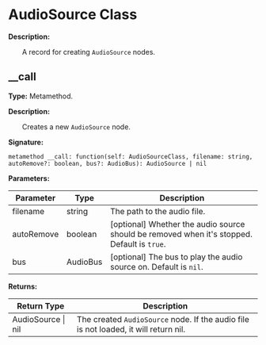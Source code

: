 # AudioSource Class

**Description:**

&emsp;&emsp;A record for creating `AudioSource` nodes.

## __call

**Type:** Metamethod.

**Description:**

&emsp;&emsp;Creates a new `AudioSource` node.

**Signature:**
```tl
metamethod __call: function(self: AudioSourceClass, filename: string, autoRemove?: boolean, bus?: AudioBus): AudioSource | nil
```

**Parameters:**

| Parameter | Type | Description |
| --- | --- | --- |
| filename | string | The path to the audio file. |
| autoRemove | boolean | [optional] Whether the audio source should be removed when it's stopped. Default is `true`. |
| bus | AudioBus | [optional] The bus to play the audio source on. Default is `nil`. |

**Returns:**

| Return Type | Description |
| --- | --- |
| AudioSource \| nil | The created `AudioSource` node. If the audio file is not loaded, it will return nil. |